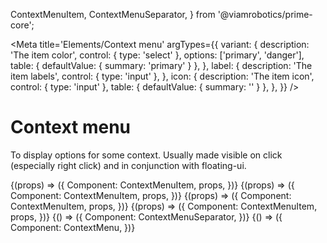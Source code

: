   ContextMenuItem,
  ContextMenuSeparator,
} from '@viamrobotics/prime-core';

<Meta
  title='Elements/Context menu'
  argTypes={{
    variant: {
      description: 'The item color',
      control: { type: 'select' },
      options: ['primary', 'danger'],
      table: { defaultValue: { summary: 'primary' } },
    },
    label: {
      description: 'The item labels',
      control: { type: 'input' },
    },
    icon: {
      description: 'The item icon',
      control: { type: 'input' },
      table: { defaultValue: { summary: '' } },
    },
  }}
/>

# Context menu

To display options for some context. Usually made visible on click (especially right click) and in conjunction with floating-ui.

<Canvas>
  <Story
    name='Item'
    args={{
      label: 'just a label',
    }}
  >
    {(props) => ({
      Component: ContextMenuItem,
      props,
    })}
  </Story>
</Canvas>

<Canvas>
  <Story
    name='Item with icon'
    args={{
      label: 'with icon!',
      icon: 'trash-can-outline',
    }}
  >
    {(props) => ({
      Component: ContextMenuItem,
      props,
    })}
  </Story>
</Canvas>

<Canvas>
  <Story
    name='Primary variant (default)'
    args={{
      label: '~ primary ~',
      variant: 'primary',
    }}
  >
    {(props) => ({
      Component: ContextMenuItem,
      props,
    })}
  </Story>
</Canvas>

<Canvas>
  <Story
    name='Danger variant (dangerous)'
    args={{
      label: '!! DANGER !!',
      variant: 'danger',
      icon: 'close',
    }}
  >
    {(props) => ({
      Component: ContextMenuItem,
      props,
    })}
  </Story>
</Canvas>

<Canvas>
  <Story name='Separator'>
    {() => ({
      Component: ContextMenuSeparator,
    })}
  </Story>
</Canvas>

<Canvas>
  <Story name='Full context menu'>
    {() => ({
      Component: ContextMenu,
    })}
  </Story>
</Canvas>
